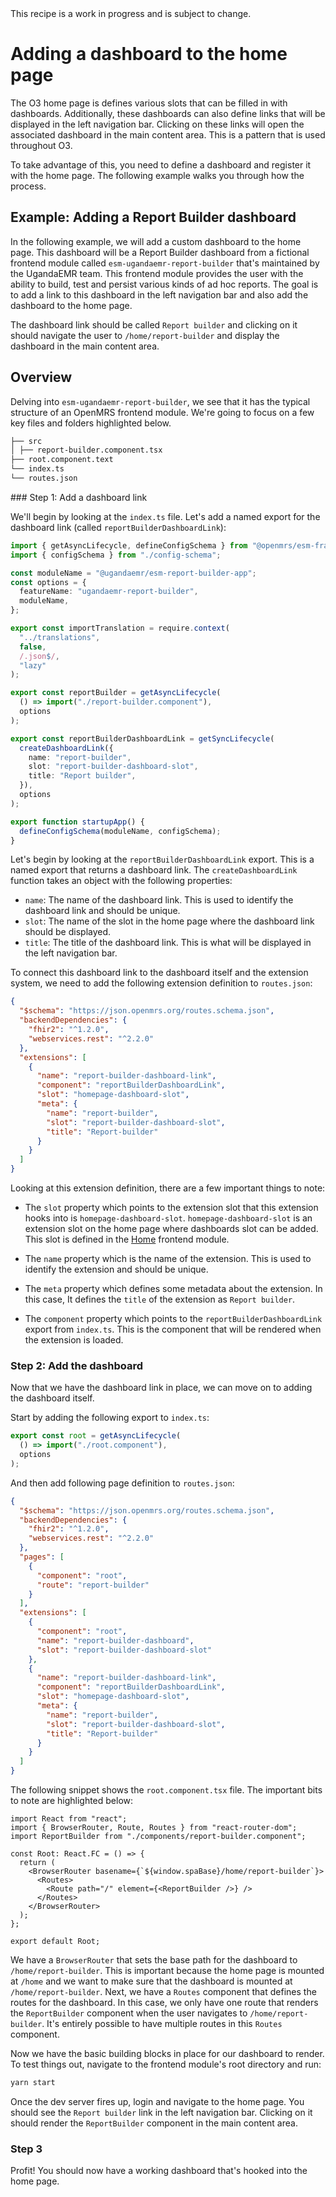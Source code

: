 
<Callout emoji="ℹ️" type="info">
  This recipe is a work in progress and is subject to change.
</Callout>

# Adding a dashboard to the home page

The O3 home page is defines various slots that can be filled in with dashboards. Additionally, these dashboards can also define links that will be displayed in the left navigation bar. Clicking on these links will open the associated dashboard in the main content area. This is a pattern that is used throughout O3.

To take advantage of this, you need to define a dashboard and register it with the home page. The following example walks you through how the process.

## Example: Adding a Report Builder dashboard

In the following example, we will add a custom dashboard to the home page. This dashboard will be a Report Builder dashboard from a fictional frontend module called `esm-ugandaemr-report-builder` that's maintained by the UgandaEMR team. This frontend module provides the user with the ability to build, test and persist various kinds of ad hoc reports. The goal is to add a link to this dashboard in the left navigation bar and also add the dashboard to the home page.

The dashboard link should be called `Report builder` and clicking on it should navigate the user to `/home/report-builder` and display the dashboard in the main content area.

## Overview

Delving into `esm-ugandaemr-report-builder`, we see that it has the typical structure of an OpenMRS frontend module. We're going to focus on a few key files and folders highlighted below.

```md
├── src
│ ├── report-builder.component.tsx
├── root.component.text
└── index.ts
└── routes.json
```

<Steps>
### Step 1: Add a dashboard link

We'll begin by looking at the `index.ts` file. Let's add a named export for the dashboard link (called `reportBuilderDashboardLink`):

```ts copy {22-29}
import { getAsyncLifecycle, defineConfigSchema } from "@openmrs/esm-framework";
import { configSchema } from "./config-schema";

const moduleName = "@ugandaemr/esm-report-builder-app";
const options = {
  featureName: "ugandaemr-report-builder",
  moduleName,
};

export const importTranslation = require.context(
  "../translations",
  false,
  /.json$/,
  "lazy"
);

export const reportBuilder = getAsyncLifecycle(
  () => import("./report-builder.component"),
  options
);

export const reportBuilderDashboardLink = getSyncLifecycle(
  createDashboardLink({
    name: "report-builder",
    slot: "report-builder-dashboard-slot",
    title: "Report builder",
  }),
  options
);

export function startupApp() {
  defineConfigSchema(moduleName, configSchema);
}
```

Let's begin by looking at the `reportBuilderDashboardLink` export. This is a named export that returns a dashboard link. The `createDashboardLink` function takes an object with the following properties:

- `name`: The name of the dashboard link. This is used to identify the dashboard link and should be unique.
- `slot`: The name of the slot in the home page where the dashboard link should be displayed.
- `title`: The title of the dashboard link. This is what will be displayed in the left navigation bar.

To connect this dashboard link to the dashboard itself and the extension system, we need to add the following extension definition to `routes.json`:

```json copy {8-17}
{
  "$schema": "https://json.openmrs.org/routes.schema.json",
  "backendDependencies": {
    "fhir2": "^1.2.0",
    "webservices.rest": "^2.2.0"
  },
  "extensions": [
    {
      "name": "report-builder-dashboard-link",
      "component": "reportBuilderDashboardLink",
      "slot": "homepage-dashboard-slot",
      "meta": {
        "name": "report-builder",
        "slot": "report-builder-dashboard-slot",
        "title": "Report-builder"
      }
    }
  ]
}
```

Looking at this extension definition, there are a few important things to note:

- The `slot` property which points to the extension slot that this extension hooks into is `homepage-dashboard-slot`. `homepage-dashboard-slot` is an extension slot on the home page where dashboards slot can be added. This slot is defined in the [Home](https://github.com/openmrs/openmrs-esm-home/blob/50c5fb9d6aabf21296de986239c34f557709250d/packages/esm-home-app/src/routes.json#L24) frontend module.

- The `name` property which is the name of the extension. This is used to identify the extension and should be unique.

- The `meta` property which defines some metadata about the extension. In this case, It defines the `title` of the extension as `Report builder`.

- The `component` property which points to the `reportBuilderDashboardLink` export from `index.ts`. This is the component that will be rendered when the extension is loaded.

### Step 2: Add the dashboard

Now that we have the dashboard link in place, we can move on to adding the dashboard itself.

Start by adding the following export to `index.ts`:

```ts copy
export const root = getAsyncLifecycle(
  () => import("./root.component"),
  options
);
```

And then add following page definition to `routes.json`:

```json {7-12, 14-18}
{
  "$schema": "https://json.openmrs.org/routes.schema.json",
  "backendDependencies": {
    "fhir2": "^1.2.0",
    "webservices.rest": "^2.2.0"
  },
  "pages": [
    {
      "component": "root",
      "route": "report-builder"
    }
  ],
  "extensions": [
    {
      "component": "root",
      "name": "report-builder-dashboard",
      "slot": "report-builder-dashboard-slot"
    },
    {
      "name": "report-builder-dashboard-link",
      "component": "reportBuilderDashboardLink",
      "slot": "homepage-dashboard-slot",
      "meta": {
        "name": "report-builder",
        "slot": "report-builder-dashboard-slot",
        "title": "Report-builder"
      }
    }
  ]
}
```

The following snippet shows the `root.component.tsx` file. The important bits to note are highlighted below:

```tsx {7-11}
import React from "react";
import { BrowserRouter, Route, Routes } from "react-router-dom";
import ReportBuilder from "./components/report-builder.component";

const Root: React.FC = () => {
  return (
    <BrowserRouter basename={`${window.spaBase}/home/report-builder`}>
      <Routes>
        <Route path="/" element={<ReportBuilder />} />
      </Routes>
    </BrowserRouter>
  );
};

export default Root;
```

We have a `BrowserRouter` that sets the base path for the dashboard to `/home/report-builder`. This is important because the home page is mounted at `/home` and we want to make sure that the dashboard is mounted at `/home/report-builder`. Next, we have a `Routes` component that defines the routes for the dashboard. In this case, we only have one route that renders the `ReportBuilder` component when the user navigates to `/home/report-builder`. It's entirely possible to have multiple routes in this `Routes` component.

Now we have the basic building blocks in place for our dashboard to render. To test things out, navigate to the frontend module's root directory and run:

```sh
yarn start
```

Once the dev server fires up, login and navigate to the home page. You should see the `Report builder` link in the left navigation bar. Clicking on it should render the `ReportBuilder` component in the main content area.

### Step 3

Profit! You should now have a working dashboard that's hooked into the home page.

</Steps>
